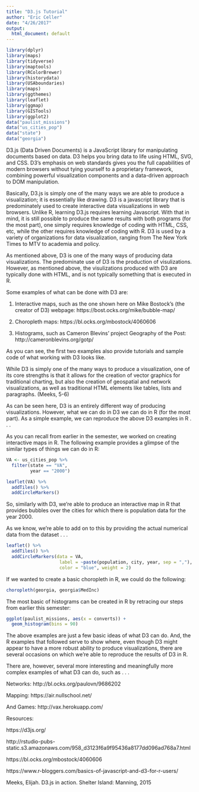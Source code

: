 ```yaml
---
title: "D3.js Tutorial"
author: "Eric Celler"
date: "4/26/2017"
output:
  html_document: default
---
```


```r
library(dplyr)
library(maps)
library(tidyverse)
library(maptools)
library(RColorBrewer)
library(historydata)
library(USAboundaries)
library(maps)
library(ggthemes)
library(leaflet)
library(ggmap)
library(GISTools)
library(ggplot2)
data("paulist_missions")
data("us_cities_pop")
data("state")
data("georgia")
```

D3.js (Data Driven Documents) is a JavaScript library for manipulating documents based on data. D3 helps you bring data to life using HTML, SVG, and CSS. D3’s emphasis on web standards gives you the full capabilities of modern browsers without tying yourself to a proprietary framework, combining powerful visualization components and a data-driven approach to DOM manipulation.

Basically, D3.js is simply one of the many ways we are able to produce a visualization; it is essentially like drawing.  D3 is a javascript library that is predominately used to create interactive data visualizations in web browsers.  Unlike R, learning D3.js requires learning Javascript.  With that in mind, it is still possible to produce the same results with both programs (for the most part), one simply requires knowledge of coding with HTML, CSS, etc, while the other requires knowledge of coding with R.  D3 is used by a variety of organizations for data visualization, ranging from The New York Times to MTV to academia and policy.

As mentioned above, D3 is one of the many ways of producing data visualizations.  The predominate use of D3 is the production of visulizations.  However, as mentioned above, the visulizations produced with D3 are typically done with HTML, and is not typically something that is executed in R.  

Some examples of what can be done with D3 are:


(1) Interactive maps, such as the one shown here on Mike Bostock's (the creator of D3) webpage: https://bost.ocks.org/mike/bubble-map/

(2) Choropleth maps: https://bl.ocks.org/mbostock/4060606

(3) Histograms, such as Cameron Blevins' project Geography of the Post: http://cameronblevins.org/gotp/


As you can see, the first two examples also provide tutorials and sample code of what working with D3 looks like.


While D3 is simply one of the many ways to produce a visualization, one of its core strengths is that it allows for the creation of vector graphics for traditional charting, but also the creation of geospatial and network visualizations, as well as traditional HTML elements like tables, lists and paragraphs.  (Meeks, 5-6)


As can be seen here, D3 is an entirely different way of producing visualizations.  However, what we can do in D3 we can do in R (for the most part).  As a simple example, we can reproduce the above D3 examples in R . . . 

As you can recall from earlier in the semester, we worked on creating interactive maps in R. The following example provides a glimpse of the similar types of things we can do in R:


```r
VA <- us_cities_pop %>%
  filter(state == "VA",
         year == "2000")
```

```r
leaflet(VA) %>%
  addTiles() %>%
  addCircleMarkers() 
```




So, similarly with D3, we're able to produce an interactive map in R that provides bubbles over the cities for which there is population data for the year 2000.

As we know, we're able to add on to this by providing the actual numerical data from the dataset . . . 


```r
leaflet() %>%
  addTiles() %>%
  addCircleMarkers(data = VA,
                    label = ~paste(population, city, year, sep = ","),
                    color = "blue", weight = 2)
```


If we wanted to create a basic choropleth in R, we could do the following:

```r
choropleth(georgia, georgia$MedInc)
```

The most basic of histograms can be created in R by retracing our steps from earlier this semester:

```r
ggplot(paulist_missions, aes(x = converts)) +
  geom_histogram(bins = 90)
```


The above examples are just a few basic ideas of what D3 can do.  And, the R examples that followed serve to show where, even though D3 might appear to have a more robust ability to produce visualizations, there are several occasions on which we're able to reproduce the results of D3 in R.

There are, however, several more interesting and meaningfully more complex examples of what D3 can do, such as . . . 

Networks: http://bl.ocks.org/paulovn/9686202

Mapping: https://air.nullschool.net/

And Games: http://vax.herokuapp.com/


Resources:

https://d3js.org/

http://rstudio-pubs-static.s3.amazonaws.com/958_d3123f6a9f95436a8177dd096ad768a7.html

https://bl.ocks.org/mbostock/4060606

https://www.r-bloggers.com/basics-of-javascript-and-d3-for-r-users/

Meeks, Elijah. D3.js in action. Shelter Island: Manning, 2015
